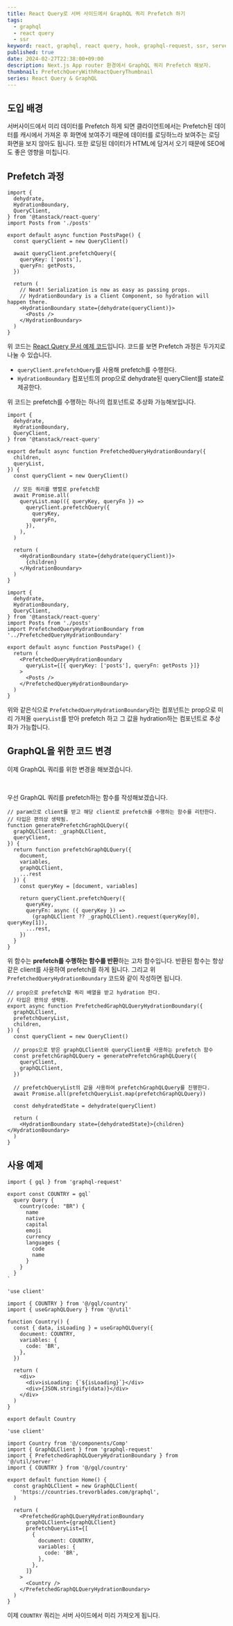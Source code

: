 ```yaml
---
title: React Query로 서버 사이드에서 GraphQL 쿼리 Prefetch 하기
tags:
  - graphql
  - react query
  - ssr
keyword: react, graphql, react query, hook, graphql-request, ssr, server side rendering, prefetch, hydration
published: true
date: 2024-02-27T22:38:00+09:00
description: Next.js App router 환경에서 GraphQL 쿼리 Prefetch 해보자.
thumbnail: PrefetchQueryWithReactQueryThumbnail
series: React Query & GraphQL
---
```


## 도입 배경

서버사이드에서 미리 데이터를 Prefetch 하게 되면 클라이언트에서는 Prefetch된 데이터를 캐시에서 가져온 후 화면에 보여주기 때문에 데이터를 로딩하느라 보여주는 로딩 화면을 보지 않아도 됩니다. 또한 로딩된 데이터가 HTML에 담겨서 오기 때문에 SEO에도 좋은 영향을 미칩니다.

## Prefetch 과정

```tsx showLineNumbers="true" path="app/posts/page.tsx"
import {
  dehydrate,
  HydrationBoundary,
  QueryClient,
} from '@tanstack/react-query'
import Posts from './posts'

export default async function PostsPage() {
  const queryClient = new QueryClient()

  await queryClient.prefetchQuery({
    queryKey: ['posts'],
    queryFn: getPosts,
  })

  return (
    // Neat! Serialization is now as easy as passing props.
    // HydrationBoundary is a Client Component, so hydration will happen there.
    <HydrationBoundary state={dehydrate(queryClient)}>
      <Posts />
    </HydrationBoundary>
  )
}
```

위 코드는 [React Query 문서 예제 코드](https://tanstack.com/query/latest/docs/framework/react/guides/advanced-ssr#prefetching-and-dehydrating-data)입니다. 코드를 보면 Prefetch 과정은 두가지로 나눌 수 있습니다.

- `queryClient.prefetchQuery`를 사용해 prefetch를 수행한다.
- `HydrationBoundary` 컴포넌트의 prop으로 dehydrate된 queryClient를 state로 제공한다.

위 코드는 prefetch를 수행하는 하나의 컴포넌트로 추상화 가능해보입니다.

```tsx showLineNumbers="true" path="app/PrefetchedQueryHydrationBoundary.tsx"
import {
  dehydrate,
  HydrationBoundary,
  QueryClient,
} from '@tanstack/react-query'

export default async function PrefetchedQueryHydrationBoundary({
  children,
  queryList,
}) {
  const queryClient = new QueryClient()

  // 모든 쿼리를 병렬로 prefetch함
  await Promise.all(
    queryList.map(({ queryKey, queryFn }) =>
      queryClient.prefetchQuery({
        queryKey,
        queryFn,
      }),
    ),
  )

  return (
    <HydrationBoundary state={dehydrate(queryClient)}>
      {children}
    </HydrationBoundary>
  )
}
```

```tsx showLineNumbers="true" path="app/posts/page.tsx"
import {
  dehydrate,
  HydrationBoundary,
  QueryClient,
} from '@tanstack/react-query'
import Posts from './posts'
import PrefetchedQueryHydrationBoundary from '../PrefetchedQueryHydrationBoundary'

export default async function PostsPage() {
  return (
    <PrefetchedQueryHydrationBoundary
      queryList={[{ queryKey: ['posts'], queryFn: getPosts }]}
    >
      <Posts />
    </PrefetchedQueryHydrationBoundary>
  )
}
```

위와 같은식으로 `PrefetchedQueryHydrationBoundary`라는 컴포넌트는 prop으로 미리 가져올 `queryList`를 받아 prefetch 하고 그 값을 hydration하는 컴포넌트로 추상화가 가능합니다.

## GraphQL을 위한 코드 변경

이제 GraphQL 쿼리를 위한 변경을 해보겠습니다.

<br />

우선 GraphQL 쿼리를 prefetch하는 함수를 작성해보겠습니다.

```tsx showLineNumbers="true" path="app/PrefetchedGraphQLQueryHydrationBoundary.tsx"
// param으로 client를 받고 해당 client로 prefetch를 수행하는 함수를 리턴한다.
// 타입은 편의상 생략됨.
function generatePrefetchGraphQLQuery({
  graphQLClient: _graphQLClient,
  queryClient,
}) {
  return function prefetchGraphQLQuery({
    document,
    variables,
    graphQLClient,
    ...rest
  }) {
    const queryKey = [document, variables]

    return queryClient.prefetchQuery({
      queryKey,
      queryFn: async ({ queryKey }) =>
        (graphQLClient ?? _graphQLClient).request(queryKey[0], queryKey[1]),
      ...rest,
    })
  }
}
```

위 함수는 **prefetch를 수행하는 함수를 반환**하는 고차 함수입니다. 반환된 함수는 항상 같은 client를 사용하여 prefetch를 하게 됩니다.
그리고 위 `PrefetchedQueryHydrationBoundary` 코드와 같이 작성하면 됩니다.

```tsx showLineNumbers="true" path="app/PrefetchedGraphQLQueryHydrationBoundary.tsx"
// prop으로 prefetch할 쿼리 배열을 받고 hydration 한다.
// 타입은 편의상 생략됨.
export async function PrefetchedGraphQLQueryHydrationBoundary({
  graphQLClient,
  prefetchQueryList,
  children,
}) {
  const queryClient = new QueryClient()

  // props으로 받은 graphQLClient와 queryClient를 사용하는 prefetch 함수
  const prefetchGraphQLQuery = generatePrefetchGraphQLQuery({
    queryClient,
    graphQLClient,
  })

  // prefetchQueryList의 값을 사용하여 prefetchGraphQLQuery를 진행한다.
  await Promise.all(prefetchQueryList.map(prefetchGraphQLQuery))

  const dehydratedState = dehydrate(queryClient)

  return (
    <HydrationBoundary state={dehydratedState}>{children}</HydrationBoundary>
  )
}
```

## 사용 예제

```tsx showLineNumbers="true" path="src/gql/country.ts"
import { gql } from 'graphql-request'

export const COUNTRY = gql`
  query Query {
    country(code: "BR") {
      name
      native
      capital
      emoji
      currency
      languages {
        code
        name
      }
    }
  }
`
```

```tsx showLineNumbers="true" path="src/components/Country.tsx"
'use client'

import { COUNTRY } from '@/gql/country'
import { useGraphQLQuery } from '@/util'

function Country() {
  const { data, isLoading } = useGraphQLQuery({
    document: COUNTRY,
    variables: {
      code: 'BR',
    },
  })

  return (
    <div>
      <div>isLoading: {`${isLoading}`}</div>
      <div>{JSON.stringify(data)}</div>
    </div>
  )
}

export default Country
```

```tsx showLineNumbers="true" path="src/app/page.tsx"
'use client'

import Country from '@/components/Comp'
import { GraphQLClient } from 'graphql-request'
import { PrefetchedGraphQLQueryHydrationBoundary } from '@/util/server'
import { COUNTRY } from '@/gql/country'

export default function Home() {
  const graphQLClient = new GraphQLClient(
    'https://countries.trevorblades.com/graphql',
  )

  return (
    <PrefetchedGraphQLQueryHydrationBoundary
      graphQLClient={graphQLClient}
      prefetchQueryList={[
        {
          document: COUNTRY,
          variables: {
            code: 'BR',
          },
        },
      ]}
    >
      <Country />
    </PrefetchedGraphQLQueryHydrationBoundary>
  )
}
```

이제 `COUNTRY` 쿼리는 서버 사이드에서 미리 가져오게 됩니다.

